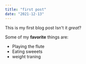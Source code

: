 ```yaml
---
title: "first post"
date: "2021-12-13"
---
```


This is my first blog post Isn't it *great*?

Some of my **favorite** things are:
* Playing the flute
* Eating sweeets
* weight traning